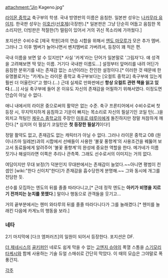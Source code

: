{{{+1 影野 仁 | Jin Kageno }}}

attachment:"Jin Kageno.jpg"

[[라이몬 중학교]] 축구부의 학생. 국내 방영판의 이름은 음침한. 일본판 성우는 [[나카무라 유이치]]. 한국판 성우는 [[이호산]]/[[선호제]](극장판).[* 일본판은 그냥 단순히 어둡고 음침한 목소리지만, 더빙판은 적절한(?) 떨림이 있어서 거의 귀신 목소리에 가까웠다.]

포지션은 수비수로 [제국 학원]과의 연습 시합을 위해서 [[엔도 마모루]]가 모은 추가 멤버. 그러나 그 이후 멤버가 늘어나면서 벤치멤버로 가버려서, 등장이 꽤 적은 편.

국내 이름을 보면 알 수 있지만[* 사실 '카게'라는 단어가 일본말로 '그림자'다. 얘 성격을 고려해보면 딱 맞는 이름. 거기다 국내판 이름도…] 설정부터 앞머리를 내려 어딘가 음침한 분위기를 내는 존재감 없는 소년이라는 잔인한 설정이다.[* 이러한 것 때문에 한 유명블로거는 "카게노는 라이몬 중학교 축구부보다는 [오컬트 중학교] 축구부에 있는게 훨씬 더 어울린다"고 했다.(…) 근데 실제로 만화판에선 '''항상 오컬트 관련 책을 읽고 있다'''.(…)] 사실 축구부에 들어 온 이유도 자신의 존재감을 어필하기 위해서였다. 이정도면 안습이 아닐 수 없다.

애니 내에서의 라이몬 중으로써의 활약은 없는 수준. 축구 프론티어에서 수비수로써 첫 등장 시, 무지막지하게 음침하고 기운이 빠지는 목소리로 자신의 필살기인 코일 턴(…)을 외치고 적팀인 [[제우스 중학교]]의 주장인 [[아후로 테루미]]에게 돌진하지만 정말 처참하게 깨진다.[* 심지어 이 필살기 코일턴은 '''첫 등장한 필살기'''이다!]

정말 활약도 없고, 존재감도 없는 캐릭터가 아닐 수 없다. 그러나 라이몬 중학교 OB (원 이나즈마 일레븐)과의 시합에서 선배들이 사용한 '불꽃 풍향계'의 사용조건을 꿰뚫어 보고서 동료들에게 알려주어 '불꽃 풍향계'의 완성에 중요한 역할을 한다. 메가네가 이름 짓기나 해설이라면 이쪽은 추리나 관측쪽. 그래도 선수로서의 이미지는 거의 없다.

여담이지만 무대 보정(?) 덕분인지 무대판에서는 존재감이 늘었다.~~아니면 평범이 컨셉인 [wiki:"한다 신이치"한다]가 존재감을 흡수당한게 분명해.~~ 그와 동시에 개그를 전담한 듯.

선수를 모집하는 엔도의 뒤를 졸졸 따라다니고,[* 근데 정작 엔도는 '''아키가 비명을 지르기 전까지는 눈치를 못챘다'''.] 말이나 행동으로 관객들을 웃기고…


거의 끝부분에서는 헨미 와타루의 뒤를 졸졸 따라다니다가 그를 놀래켰다.[* 헨미를 놀래킨 다음에 카게노의 행동을 보라.]

=== 네타 ===
2기 마지막에 [다크 엠퍼러즈]의 일원이 되어서 등장한다. 포지션은 DF. 

[[더 제네시스]]의 [[골키퍼]]인 네로도 쉽게 막을 수 없는 [[고엔지 슈야]]의 폭열 스톰을 [[스기모리 타케시]]와 함께 사용하는 기술 듀얼 스매쉬로 간단히 막았다. 이 때의 모습은 그야말로 폭풍간지.

[[각주]]
